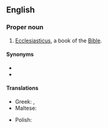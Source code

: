 ==English==
{{book of the Bible|Ben Sira}}

===Proper noun===
{{en-proper noun}}

# {{label|en|biblical}} [[Ecclesiasticus]], a book of the [[Bible]].

====Synonyms====
* {{l|en|Ben Sira}}
* {{l|en|Sirach}}

====Translations====
{{trans-top|book of the Bible}}
* Greek: {{t|el|Σοφία Σειράχ|}}, {{t|el|Σοφία Ίησου Σειράχ|}}
* Maltese: {{t|mt|Il-Ktieb ta' Bin Sirak}}
{{trans-mid}}
* Polish: {{t|pl|Mądrość Syracha|f}}
{{trans-bottom}}